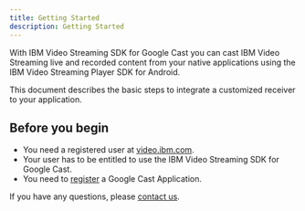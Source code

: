 ```yaml
---
title: Getting Started
description: Getting Started
---
```


<PageDescription>

With IBM Video Streaming SDK for Google Cast you can cast IBM Video Streaming live and recorded content from your native applications using the IBM Video Streaming Player SDK for Android.

</PageDescription>

This document describes the basic steps to integrate a customized receiver to your application.

## Before you begin

* You need a registered user at [video.ibm.com](https://video.ibm.com/).
* Your user has to be entitled to use the IBM Video Streaming SDK for Google Cast.
* You need to [register](https://developers.google.com/cast/docs/registration) a Google Cast Application.

If you have any questions, please [contact us](https://video.ibm.com/enterprise-video/contact).

